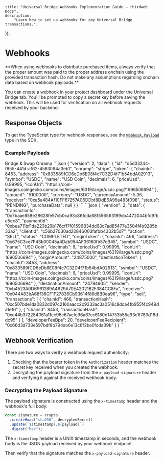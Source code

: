
	title: "Universal Bridge Webhooks Implementation Guide — thirdweb Docs",
	description:
		"Learn how to set up webhooks for any Universal Bridge transactions.",
});

# Webhooks

<Callout variant="warning" title="Verify All Webhook Data Onchain">
**When using webhooks to distribute purchased items, always verify that the proper amount was paid to the proper address onchain using the provided transaction hash. Do not make any assumptions regarding onchain data based on webhook payloads.**
</Callout>

You can create a webhook in your project dashboard under the Universal Bridge tab. You'll be prompted to copy a secret key before saving the webhook. This will be used for verification on all webhook requests received by your backend.

## Response Objects

To get the TypeScript type for webhook responses, see the [`Webhook.Payload`](https://portal.thirdweb.com/typescript/v5/webhook/payload) type in the SDK.

### Example Payloads

<Tabs defaultValue="bridge">

<TabsList>
	<TabsTrigger value="bridge">Bridge & Swap</TabsTrigger>
	<TabsTrigger value="onramp">Onramp</TabsTrigger>
</TabsList>
<TabsContent value='onramp'>
```json
{
  "version": 2,
  "data": {
    "id": "d5d33244-f855-441d-af62-4593094a3eb1",
    "onramp": "stripe",
    "token": {
      "chainId": 8453,
      "address": "0x833589fCD6eDb6E08f4c7C32D4f71b54bdA02913",
      "symbol": "USDC",
      "name": "USD Coin",
      "decimals": 6,
      "priceUsd": 0.99995,
      "iconUri": "https://coin-images.coingecko.com/coins/images/6319/large/usdc.png?1696506694"
    },
    "amount": "5100000",
    "currency": "USDC",
    "currencyAmount": 5.36,
    "receiver": "0xa5a484Af10FF67257A06DDbf8DdE6A99a483f098",
    "status": "PENDING",
    "purchaseData": null
  }
}
```
</TabsContent>

<TabsContent value='bridge'>
```json
{
  "version": 2,
  "data": {
    "transactionId": "0x7baae858e28628fe57cb0ca93c86fcda68f556563199cb4472044bfd9fbe5ec8",
    "paymentId": "0xbea711bf1da223b29b176cff7f01596834dd63c7ad85477a3504f4b9285b33a2",
    "clientId": "c56b27030ad22846003fafbb4302b5d7",
    "action": "SELL",
    "status": "COMPLETED",
    "originToken": {
      "chainId": 466,
      "address": "0x675C3ce7F43b00045a4Dab954AF36160fb57cB45",
      "symbol": "USDC",
      "name": "USD Coin",
      "decimals": 6,
      "priceUsd": 0.99995,
      "iconUri": "https://coin-images.coingecko.com/coins/images/6319/large/usdc.png?1696506694"
    },
    "originAmount": "24875000",
    "destinationToken": {
      "chainId": 8453,
      "address": "0x833589fCD6eDb6E08f4c7C32D4f71b54bdA02913",
      "symbol": "USDC",
      "name": "USD Coin",
      "decimals": 6,
      "priceUsd": 0.99995,
      "iconUri": "https://coin-images.coingecko.com/coins/images/6319/large/usdc.png?1696506694"
    },
    "destinationAmount": "24794905",
    "sender": "0xb4523A0D69612B9A4629A70E42021B2F384CC8Fa",
    "receiver": "0x044A83bA68f36CF1F27836Cb93614f86d8B0ea96",
    "type": "sell",
    "transactions": [
      {
        "chainId": 466,
        "transactionHash": "0xc507bde1da0832d097c2160aacc2c9333ac3a0516c8dca4fb955f4c949da1ef6"
      },
      {
        "chainId": 8453,
        "transactionHash": "0xc44b372284061a11ec96c67acfc96a67cc6180d14753b55a93c1f780d16ddc95"
      }
    ],
    "developerFeeBps": 20,
    "developerFeeRecipient": "0x66d3d733e597bdf8b794ab6e13c8f2be0fcda39b"
  }
}
```
</TabsContent>
</Tabs>

## Webhook Verification

There are two ways to verify a webhook request authenticity:
1. Checking that the bearer token in the `Authorization` header matches the secret key received when you created the webhook.
2. Decrypting the payload signature from the `x-payload-signature` header and verifying it against the received webhook body.

### Decrypting the Payload Signature

The payload signature is constructed using the `x-timestamp` header and the webhook's full body:
```ts
const signature = crypto
  .createHmac("sha256", decryptedSecret)
  .update(`${timestamp}.${payload}`)
  .digest("hex");
```
The `x-timestamp` header is a UNIX timestamp in seconds, and the webhook body is the JSON payload received by your webhook endpoint.

Then verify that the signature matches the `x-payload-signature` header.

